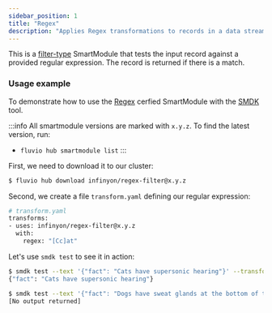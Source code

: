```yaml
---
sidebar_position: 1
title: "Regex"
description: "Applies Regex transformations to records in a data stream."
---
```


This is a [filter-type] SmartModule that tests the input record against a provided regular expression. The record is returned if there is a match.

### Usage example

To demonstrate how to use the [Regex] cerfied SmartModule with the [SMDK] tool. 

:::info
All smartmodule versions are marked with `x.y.z`. To find the latest version, run:
*  `fluvio hub smartmodule list`
:::

First, we need to download it to our cluster:

```bash copy="fl"
$ fluvio hub download infinyon/regex-filter@x.y.z
```

Second, we create a file `transform.yaml` defining our regular expression:

```bash
# transform.yaml
transforms:
- uses: infinyon/regex-filter@x.y.z
  with:
    regex: "[Cc]at" 
```

Let's use `smdk test` to see it in action:


```bash copy="fl"
$ smdk test --text '{"fact": "Cats have supersonic hearing"}' --transforms-file ./transform.yaml
{"fact": "Cats have supersonic hearing"}
```

```bash copy="fl"
$ smdk test --text '{"fact": "Dogs have sweat glands at the bottom of their paws"}' --transforms-file ./transform.yaml
[No output returned]
```

[filter-type]: /docs/latest/connectors/smartmodules/features/operators/filter
[Regex]: /docs/latest/hub/smartmodules/regex
[SMDK]: smartmodules/smdk.mdx
